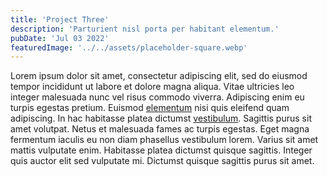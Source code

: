 ```yaml
---
title: 'Project Three'
description: 'Parturient nisl porta per habitant elementum.'
pubDate: 'Jul 03 2022'
featuredImage: '../../assets/placeholder-square.webp'
---
```


Lorem ipsum dolor sit amet, consectetur adipiscing elit, sed do eiusmod tempor incididunt ut labore et dolore magna aliqua. Vitae ultricies leo integer malesuada nunc vel risus commodo viverra. Adipiscing enim eu turpis egestas pretium. Euismod [elementum](#) nisi quis eleifend quam adipiscing. In hac habitasse platea dictumst [vestibulum](#). Sagittis purus sit amet volutpat. Netus et malesuada fames ac turpis egestas. Eget magna fermentum iaculis eu non diam phasellus vestibulum lorem. Varius sit amet mattis vulputate enim. Habitasse platea dictumst quisque sagittis. Integer quis auctor elit sed vulputate mi. Dictumst quisque sagittis purus sit amet.






<ProjectImage path={image1} alt="###"/>

<ProjectImage path={image2} alt="###"/>

<ProjectImage path={image1} alt="###"/>

<ProjectImage path={image2} alt="###"/>

<ProjectImage path={image1} alt="###"/>

<ProjectImage path={image2} alt="###"/>
